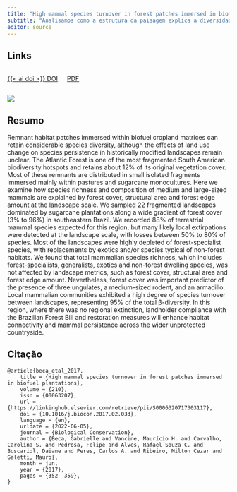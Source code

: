 ```yaml
---
title: "High mammal species turnover in forest patches immersed in biofuel plantations"
subtitle: "Analisamos como a estrutura da paisagem explica a diversidade em comunidades de mamíferos no Estado de São Paulo"
editor: source
---
```


## Links

<div style="display: flex; gap: 1.5em; flex-wrap: wrap;">
  <a href="https://doi.org/10.1016/j.biocon.2017.02.033" class="btn-outline" role="button" target="_blank" aria-label="DOI do artigo">
    {{< ai doi >}} DOI
  </a>
  
  <a href="2017-beca-etal.pdf" class="btn-outline" role="button" target="_blank" aria-label="CV em PDF">
    <i class="bi bi-file-earmark-pdf-fill"></i> PDF
  </a>
</div>


![](featured.png)

## Resumo

Remnant habitat patches immersed within biofuel cropland matrices can retain considerable species diversity, although the effects of land use change on species persistence in historically modified landscapes remain unclear. The Atlantic Forest is one of the most fragmented South American biodiversity hotspots and retains about 12% of its original vegetation cover. Most of these remnants are distributed in small isolated fragments immersed mainly within pastures and sugarcane monocultures. Here we examine how species richness and composition of medium and large-sized mammals are explained by forest cover, structural area and forest edge amount at the landscape scale. We sampled 22 fragmented landscapes dominated by sugarcane plantations along a wide gradient of forest cover (3% to 96%) in southeastern Brazil. We recorded 88% of terrestrial mammal species expected for this region, but many likely local extirpations were detected at the landscape scale, with losses between 50% to 80% of species. Most of the landscapes were highly depleted of forest-specialist species, with replacements by exotics and/or species typical of non-forest habitats. We found that total mammalian species richness, which includes forest-specialists, generalists, exotics and non-forest dwelling species, was not affected by landscape metrics, such as forest cover, structural area and forest edge amount. Nevertheless, forest cover was important predictor of the presence of three ungulates, a medium-sized rodent, and an armadillo. Local mammalian communities exhibited a high degree of species turnover between landscapes, representing 95% of the total β-diversity. In this region, where there was no regional extinction, landholder compliance with the Brazilian Forest Bill and restoration measures will enhance habitat connectivity and mammal persistence across the wider unprotected countryside.

## Citação

```
@article{beca_etal_2017,
	title = {High mammal species turnover in forest patches immersed in biofuel plantations},
	volume = {210},
	issn = {00063207},
	url = {https://linkinghub.elsevier.com/retrieve/pii/S0006320717303117},
	doi = {10.1016/j.biocon.2017.02.033},
	language = {en},
	urldate = {2022-06-05},
	journal = {Biological Conservation},
	author = {Beca, Gabrielle and Vancine, Maurício H. and Carvalho, Carolina S. and Pedrosa, Felipe and Alves, Rafael Souza C. and Buscariol, Daiane and Peres, Carlos A. and Ribeiro, Milton Cezar and Galetti, Mauro},
	month = jun,
	year = {2017},
	pages = {352--359},
}
```
